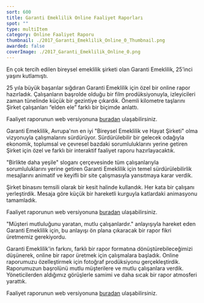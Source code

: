 ```yaml
---
sort: 600
title: Garanti Emeklilik Online Faaliyet Raporları
spot: ""
type: multiItem
category: Online Faaliyet Raporu
thumbnail: ./2017_Garanti_Emeklilik_Online_0_Thumbnail.png
awarded: false
coverImage: ./2017_Garanti_Emeklilik_Online_0.png
---
```




<MultiItemLayoutOneItem oneItemTitle="GARANTİ EMEKLİLİK 2017 ONLINE FAALİYET RAPORU" oneItemSubTitle="25 yıla özel" sliderImages={[GE2017_0]} awarded={false} singleImageLink="">

En çok tercih edilen bireysel emeklilik şirketi olan Garanti Emeklilik, 25’inci yaşını kutlamıştı.

25 yıla büyük başarılar sığdıran Garanti Emeklilik için özel bir online rapor hazırladık. Çalışanların başrolde olduğu bir film prodüksiyonuyla, izleyicileri zaman tünelinde küçük bir gezintiye çıkardık. Önemli kilometre taşlarını Şirket çalışanları “elden ele” farklı bir biçimde anlattı.

Faaliyet raporunun web versiyonuna [buradan](https://www.garantiemeklilik.com.tr/faaliyetraporu2017/index.html) ulaşabilirsiniz.

</MultiItemLayoutOneItem>


<MultiItemLayoutOneItem oneItemTitle="GARANTİ EMEKLİLİK 2016 ONLINE FAALİYET RAPORU" oneItemSubTitle="Sürdürülebilirliğe farklı katlardan bakış" sliderImages={[GE2016_0]} awarded={false} singleImageLink="">

Garanti Emeklilik, Avrupa'nın en iyi "Bireysel Emeklilik ve Hayat Şirketi" olma vizyonuyla çalışmalarını sürdürüyor. Sürdürülebilir bir gelecek odağıyla ekonomik, toplumsal ve çevresel bazdaki sorumluluklarını yerine getiren Şirket için özel ve farklı bir interaktif faaliyet raporu hazırlayacaktık.

"Birlikte daha yeşile" sloganı çerçevesinde tüm çalışanlarıyla sorumluluklarını yerine getiren Garanti Emeklilik için temel sürdürülebilirlik mesajlarını animatif ve keyifli bir site çalışmasıyla yansıtmaya karar verdik.

Şirket binasını temsili olarak bir kesit halinde kullandık. Her kata bir çalışanı yerleştirdik. Mesaja göre küçük bir hareketli kurguyla katlardaki animasyonu tamamladık.

Faaliyet raporunun web versiyonuna [buradan](https://www.garantiemeklilik.com.tr/faaliyetraporu2016/index.html) ulaşabilirsiniz.

</MultiItemLayoutOneItem>


<MultiItemLayoutOneItem oneItemTitle="GARANTİ EMEKLİLİK 2015 ONLINE FAALİYET RAPORU" oneItemSubTitle="Mutluluğun yüzlerden okunduğu yeni bir tarz" sliderImages={[GE2015_0]} awarded={true} singleImageLink="">

"Müşteri mutluluğunu yaratan, mutlu çalışanlardır." anlayışıyla hareket eden Garanti Emeklilik için, bu anlayışı ön plana çıkaracak bir rapor fikri üretmemiz gerekiyordu.

Garanti Emeklilik'in farkını, farklı bir rapor formatına dönüştürebileceğimizi düşünerek, online bir rapor üretmek için çalışmalara başladık. Online raporumuzu özelleştirmek için fotoğraf prodüksiyonu gerçekleştirdik. Raporumuzun başrolünü mutlu müşterilere ve mutlu çalışanlara verdik. Yöneticilerden aldığımız görüşlerle samimi ve daha sıcak bir rapor atmosferi yarattık.

Faaliyet raporunun web versiyonuna [buradan](https://www.garantiemeklilik.com.tr/faaliyetraporu2015/index.html) ulaşabilirsiniz.

</MultiItemLayoutOneItem>
